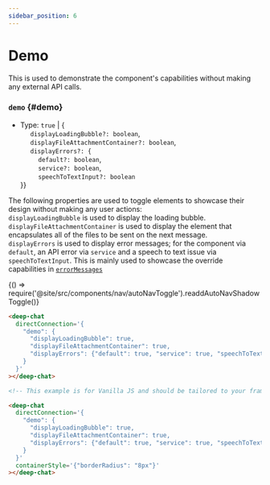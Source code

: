 ```yaml
---
sidebar_position: 6
---
```


# Demo

This is used to demonstrate the component's capabilities without making any external API calls.

### `demo` {#demo}

- Type: `true` | { <br />
  &nbsp;&nbsp;&nbsp;&nbsp; `displayLoadingBubble?: boolean`, <br />
  &nbsp;&nbsp;&nbsp;&nbsp; `displayFileAttachmentContainer?: boolean`, <br />
  &nbsp;&nbsp;&nbsp;&nbsp; `displayErrors?: {` <br />
  &nbsp;&nbsp;&nbsp;&nbsp;&nbsp;&nbsp;&nbsp;&nbsp; `default?: boolean`, <br />
  &nbsp;&nbsp;&nbsp;&nbsp;&nbsp;&nbsp;&nbsp;&nbsp; `service?: boolean`, <br />
  &nbsp;&nbsp;&nbsp;&nbsp;&nbsp;&nbsp;&nbsp;&nbsp; `speechToTextInput?: boolean` <br />
  }}

The following properties are used to toggle elements to showcase their design without making any user actions: <br />
`displayLoadingBubble` is used to display the loading bubble. <br />
`displayFileAttachmentContainer` is used to display the element that encapsulates all of the files to be sent on the next message. <br />
`displayErrors` is used to display error messages; for the component via `default`, an API error via `service` and a speech to text issue via `speechToTextInput`.
This is mainly used to showcase the override capabilities in [`errorMessages`](../messages#errorMessages) <br />


<BrowserOnly>{() => require('@site/src/components/nav/autoNavToggle').readdAutoNavShadowToggle()}</BrowserOnly>

<ComponentContainer>
  <DeepChatBrowser
    containerStyle={{borderRadius: '8px'}}
    directConnection={{
      demo: {
        displayLoadingBubble: true,
        displayFileAttachmentContainer: true,
        displayErrors: {default: true, service: true, speechToTextInput: true},
      },
    }}
  ></DeepChatBrowser>
</ComponentContainer>

<Tabs>
<TabItem value="js" label="Sample code">

```html
<deep-chat
  directConnection='{
    "demo": {
      "displayLoadingBubble": true,
      "displayFileAttachmentContainer": true,
      "displayErrors": {"default": true, "service": true, "speechToTextInput": true}
    }
  }'
></deep-chat>
```

</TabItem>
<TabItem value="py" label="Full code">

```html
<!-- This example is for Vanilla JS and should be tailored to your framework (see Examples) -->

<deep-chat
  directConnection='{
    "demo": {
      "displayLoadingBubble": true,
      "displayFileAttachmentContainer": true,
      "displayErrors": {"default": true, "service": true, "speechToTextInput": true}
    }
  }'
  containerStyle='{"borderRadius": "8px"}'
></deep-chat>
```

</TabItem>
</Tabs>

<LineBreak></LineBreak>
